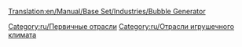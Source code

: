 [[Translation:en/Manual/Base Set/Industries/Bubble Generator]]

{{ru/Промышленность| Изображение=en/BubbleGenerator.png| имя=Генератор пузырьков
| Климат=[[ru/Manual/Климат| Игрушечный]]
| Принимает=ничего
| Производит=[[ru/Manual/Base Set/Cargos/Пузырьки|Пузырьки]]
| Примечания= Не представлен в других [[ru/Manual/Климат| климатах]].
}}

{{ru/Navbox Промышленность}}

[[Category:ru/Первичные отрасли]]
[[Category:ru/Отрасли игрушечного климата]]